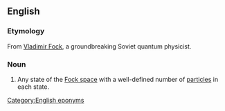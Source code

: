 ==English==


===Etymology===

From [[w:Vladimir Fock|Vladimir Fock]], a groundbreaking Soviet quantum physicist.

===Noun===
{{en-noun|head=[[Fock]] [[state]]}}
{{wikipedia}}

# {{context|quantum mechanics}} Any state of the [[Fock space]] with a well-defined number of [[particles]] in each state.

[[Category:English eponyms]]